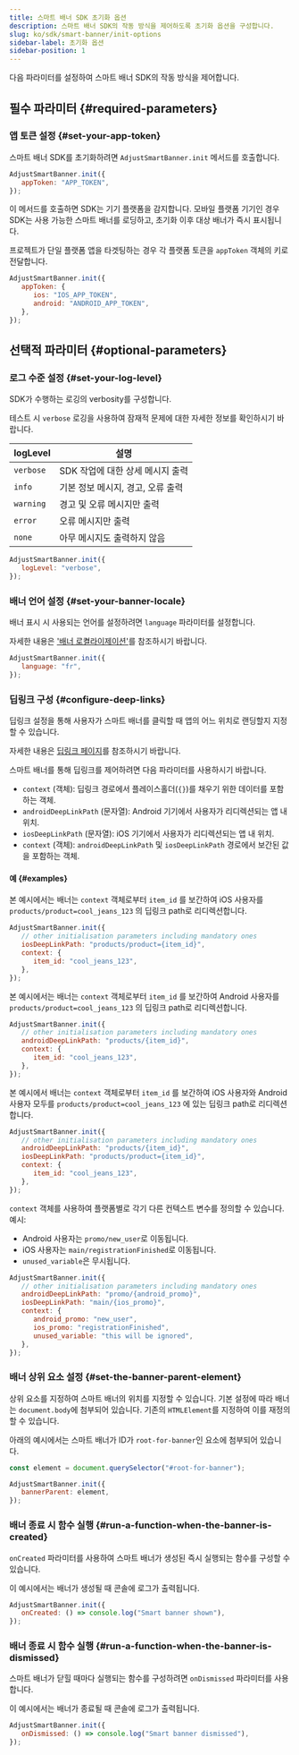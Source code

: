 ```yaml
---
title: 스마트 배너 SDK 초기화 옵션
description: 스마트 배너 SDK의 작동 방식을 제어하도록 초기화 옵션을 구성합니다.
slug: ko/sdk/smart-banner/init-options
sidebar-label: 초기화 옵션
sidebar-position: 1
---
```


다음 파라미터를 설정하여 스마트 배너 SDK의 작동 방식을 제어합니다.

## 필수 파라미터 \{\#required\-parameters\}

### 앱 토큰 설정 {#set-your-app-token}

스마트 배너 SDK를 초기화하려면 `AdjustSmartBanner.init` 메서드를 호출합니다.

```js
AdjustSmartBanner.init({
   appToken: "APP_TOKEN",
});
```

이 메서드를 호출하면 SDK는 기기 플랫폼을 감지합니다. 모바일 플랫폼 기기인 경우 SDK는 사용 가능한 스마트 배너를 로딩하고, 초기화 이후 대상 배너가 즉시 표시됩니다.

프로젝트가 단일 플랫폼 앱을 타겟팅하는 경우 각 플랫폼 토큰을 `appToken` 객체의 키로 전달합니다.

```js
AdjustSmartBanner.init({
   appToken: {
      ios: "IOS_APP_TOKEN",
      android: "ANDROID_APP_TOKEN",
   },
});
```

## 선택적 파라미터 \{\#optional\-parameters\}

### 로그 수준 설정 {#set-your-log-level}

SDK가 수행하는 로깅의 verbosity를 구성합니다.

<Callout type="tip">

테스트 시 `verbose` 로깅을 사용하여 잠재적 문제에 대한 자세한 정보를 확인하시기 바랍니다.

</Callout>

| logLevel  | 설명                              |
| --------- | --------------------------------- |
| `verbose` | SDK 작업에 대한 상세 메시지 출력  |
| `info`    | 기본 정보 메시지, 경고, 오류 출력 |
| `warning` | 경고 및 오류 메시지만 출력        |
| `error`   | 오류 메시지만 출력                |
| `none`    | 아무 메시지도 출력하지 않음       |

```js
AdjustSmartBanner.init({
   logLevel: "verbose",
});
```

### 배너 언어 설정 {#set-your-banner-locale}

배너 표시 시 사용되는 언어를 설정하려면 `language` 파라미터를 설정합니다.

<Callout type="tip">

자세한 내용은 ['배너 로켤라이제이션'](/ko/sdk/smart-banner#3-localize-your-banners)를 참조하시기 바랍니다.

</Callout>

```js
AdjustSmartBanner.init({
   language: "fr",
});
```

### 딥링크 구성 {#configure-deep-links}

딥링크 설정을 통해 사용자가 스마트 배너를 클릭할 때 앱의 어느 위치로 랜딩할지 지정할 수 있습니다.

<Callout type="tip">

자세한 내용은 [딥링크 페이지](/ko/sdk/smart-banner/deep-linking)를 참조하시기 바랍니다.

</Callout>

스마트 배너를 통해 딥링크를 제어하려면 다음 파라미터를 사용하시기 바랍니다.

- `context` \(객체\): 딥링크 경로에서 플레이스홀더\(`{}`\)를 채우기 위한 데이터를 포함하는 객체.
- `androidDeepLinkPath` \(문자열\): Android 기기에서 사용자가 리디렉션되는 앱 내 위치.
- `iosDeepLinkPath` \(문자열\): iOS 기기에서 사용자가 리디렉션되는 앱 내 위치.
- `context` \(객체\): `androidDeepLinkPath` 및 `iosDeepLinkPath` 경로에서 보간된 값을 포함하는 객체.

#### 예 {#examples}

본 예시에서는 배너는 `context` 객체로부터 `item_id` 를 보간하여 iOS 사용자를 `products/product=cool_jeans_123` 의 딥링크 path로 리디렉션합니다.

```js
AdjustSmartBanner.init({
   // other initialisation parameters including mandatory ones
   iosDeepLinkPath: "products/product={item_id}",
   context: {
      item_id: "cool_jeans_123",
   },
});
```

본 예시에서는 배너는 `context` 객체로부터 `item_id` 를 보간하여 Android 사용자를 `products/product=cool_jeans_123` 의 딥링크 path로 리디렉션합니다.

```js
AdjustSmartBanner.init({
   // other initialisation parameters including mandatory ones
   androidDeepLinkPath: "products/{item_id}",
   context: {
      item_id: "cool_jeans_123",
   },
});
```

본 예시에서 배너는 `context` 객체로부터 `item_id` 를 보간하여 iOS 사용자와 Android 사용자 모두를 `products/product=cool_jeans_123` 에 있는 딥링크 path로 리디렉션합니다.

```js
AdjustSmartBanner.init({
   // other initialisation parameters including mandatory ones
   androidDeepLinkPath: "products/{item_id}",
   iosDeepLinkPath: "products/product={item_id}",
   context: {
      item_id: "cool_jeans_123",
   },
});
```

`context` 객체를 사용하여 플랫폼별로 각기 다른 컨텍스트 변수를 정의할 수 있습니다. 예시:

- Android 사용자는 `promo/new_user`로 이동됩니다.
- iOS 사용자는 `main/registrationFinished`로 이동됩니다.
- `unused_variable`은 무시됩니다.

```js
AdjustSmartBanner.init({
   // other initialisation parameters including mandatory ones
   androidDeepLinkPath: "promo/{android_promo}",
   iosDeepLinkPath: "main/{ios_promo}",
   context: {
      android_promo: "new_user",
      ios_promo: "registrationFinished",
      unused_variable: "this will be ignored",
   },
});
```

### 배너 상위 요소 설정 {#set-the-banner-parent-element}

상위 요소를 지정하여 스마트 배너의 위치를 지정할 수 있습니다. 기본 설정에 따라 배너는 `document.body`에 첨부되어 있습니다. 기존의 `HTMLElement`를 지정하여 이를 재정의할 수 있습니다.

아래의 예시에서는 스마트 배너가 ID가 `root-for-banner`인 요소에 첨부되어 있습니다.

```js
const element = document.querySelector("#root-for-banner");

AdjustSmartBanner.init({
   bannerParent: element,
});
```

### 배너 종료 시 함수 실행 {#run-a-function-when-the-banner-is-created}

`onCreated` 파라미터를 사용하여 스마트 배너가 생성된 즉시 실행되는 함수를 구성할 수 있습니다.

이 예시에서는 배너가 생성될 때 콘솔에 로그가 출력됩니다.

```js
AdjustSmartBanner.init({
   onCreated: () => console.log("Smart banner shown"),
});
```

### 배너 종료 시 함수 실행 {#run-a-function-when-the-banner-is-dismissed}

스마트 배너가 닫힐 때마다 실행되는 함수를 구성하려면 `onDismissed` 파라미터를 사용합니다.

이 예시에서는 배너가 종료될 때 콘솔에 로그가 출력됩니다.

```js
AdjustSmartBanner.init({
   onDismissed: () => console.log("Smart banner dismissed"),
});
```
